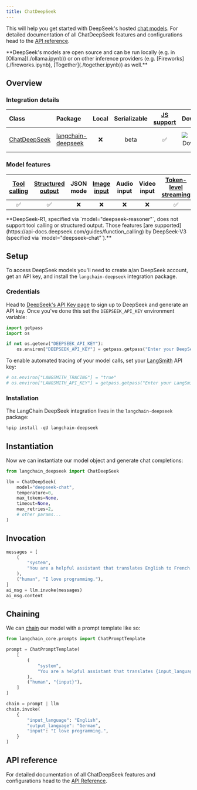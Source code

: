 ```yaml
---
title: ChatDeepSeek
---
```


This will help you get started with DeepSeek's hosted [chat models](/oss/concepts/chat_models). For detailed documentation of all ChatDeepSeek features and configurations head to the [API reference](https://python.langchain.com/api_reference/deepseek/chat_models/langchain_deepseek.chat_models.ChatDeepSeek.html).

<Tip>
**DeepSeek's models are open source and can be run locally (e.g. in [Ollama](./ollama.ipynb)) or on other inference providers (e.g. [Fireworks](./fireworks.ipynb), [Together](./together.ipynb)) as well.**

</Tip>

## Overview

### Integration details

| Class | Package | Local | Serializable | [JS support](https://js.langchain.com/docs/integrations/chat/deepseek) | Downloads | Version |
| :--- | :--- | :---: | :---: |  :---: | :---: | :---: |
| [ChatDeepSeek](https://python.langchain.com/api_reference/deepseek/chat_models/langchain_deepseek.chat_models.ChatDeepSeek.html) | [langchain-deepseek](https://python.langchain.com/api_reference/deepseek/) | ❌ | beta | ✅ | ![PyPI - Downloads](https://img.shields.io/pypi/dm/langchain-deepseek?style=flat-square&label=%20) | ![PyPI - Version](https://img.shields.io/pypi/v/langchain-deepseek?style=flat-square&label=%20) |

### Model features

| [Tool calling](/oss/how-to/tool_calling) | [Structured output](/oss/how-to/structured_output/) | JSON mode | [Image input](/oss/how-to/multimodal_inputs/) | Audio input | Video input | [Token-level streaming](/oss/how-to/chat_streaming/) | Native async | [Token usage](/oss/how-to/chat_token_usage_tracking/) | [Logprobs](/oss/how-to/logprobs/) |
| :---: | :---: | :---: | :---: |  :---: | :---: | :---: | :---: | :---: | :---: |
| ✅ | ✅ | ❌ | ❌ | ❌ | ❌ | ✅ | ✅ | ✅ | ❌ |

<Note>
**DeepSeek-R1, specified via `model="deepseek-reasoner"`, does not support tool calling or structured output. Those features [are supported](https://api-docs.deepseek.com/guides/function_calling) by DeepSeek-V3 (specified via `model="deepseek-chat"`).**

</Note>

## Setup

To access DeepSeek models you'll need to create a/an DeepSeek account, get an API key, and install the `langchain-deepseek` integration package.

### Credentials

Head to [DeepSeek's API Key page](https://platform.deepseek.com/api_keys) to sign up to DeepSeek and generate an API key. Once you've done this set the `DEEPSEEK_API_KEY` environment variable:

```python
import getpass
import os

if not os.getenv("DEEPSEEK_API_KEY"):
    os.environ["DEEPSEEK_API_KEY"] = getpass.getpass("Enter your DeepSeek API key: ")
```

To enable automated tracing of your model calls, set your [LangSmith](https://docs.smith.langchain.com/) API key:

```python
# os.environ["LANGSMITH_TRACING"] = "true"
# os.environ["LANGSMITH_API_KEY"] = getpass.getpass("Enter your LangSmith API key: ")
```

### Installation

The LangChain DeepSeek integration lives in the `langchain-deepseek` package:

```python
%pip install -qU langchain-deepseek
```

## Instantiation

Now we can instantiate our model object and generate chat completions:

```python
from langchain_deepseek import ChatDeepSeek

llm = ChatDeepSeek(
    model="deepseek-chat",
    temperature=0,
    max_tokens=None,
    timeout=None,
    max_retries=2,
    # other params...
)
```

## Invocation

```python
messages = [
    (
        "system",
        "You are a helpful assistant that translates English to French. Translate the user sentence.",
    ),
    ("human", "I love programming."),
]
ai_msg = llm.invoke(messages)
ai_msg.content
```

## Chaining

We can [chain](/oss/how-to/sequence/) our model with a prompt template like so:

```python
from langchain_core.prompts import ChatPromptTemplate

prompt = ChatPromptTemplate(
    [
        (
            "system",
            "You are a helpful assistant that translates {input_language} to {output_language}.",
        ),
        ("human", "{input}"),
    ]
)

chain = prompt | llm
chain.invoke(
    {
        "input_language": "English",
        "output_language": "German",
        "input": "I love programming.",
    }
)
```

## API reference

For detailed documentation of all ChatDeepSeek features and configurations head to the [API Reference](https://python.langchain.com/api_reference/deepseek/chat_models/langchain_deepseek.chat_models.ChatDeepSeek.html).
